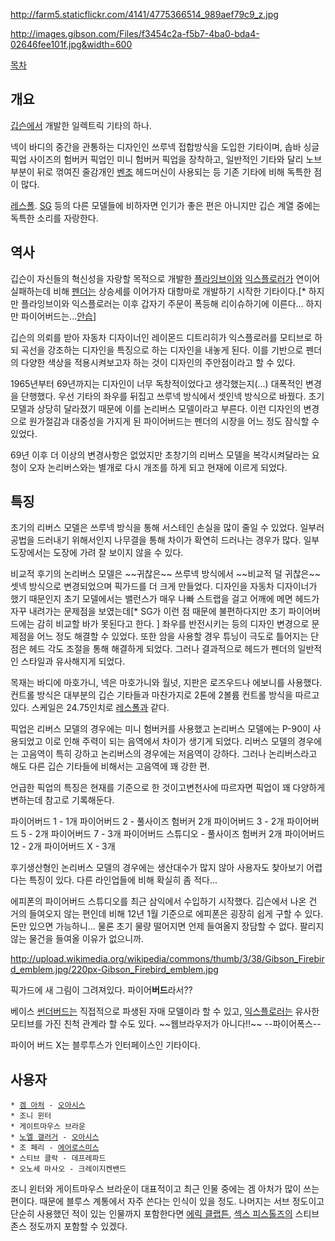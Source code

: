 http://farm5.staticflickr.com/4141/4775366514_989aef79c9_z.jpg

http://images.gibson.com/Files/f3454c2a-f5b7-4ba0-bda4-02646fee101f.jpg&width=600

[[목차]]

== 개요 ==
[[깁슨]]에서 개발한 일렉트릭 기타의 하나. 

넥이 바디의 중간을 관통하는 디자인인 쓰루넥 접합방식을 도입한 기타이며, 솝바 싱글 픽업 사이즈의 험버커 픽업인 미니 험버커 픽업을 장착하고, 일반적인 기타와 달리 노브 부분이 뒤로 꺾여진 줄감개인 [[벤조]] 헤드머신이 사용되는 등 기존 기타에 비해 독특한 점이 많다. 

[[레스폴]]. [[SG]] 등의 다른 모델들에 비하자면 인기가 좋은 편은 아니지만 깁슨 계열 중에는 독특한 소리를 자랑한다. 

== 역사 ==
깁슨이 자신들의 혁신성을 자랑할 목적으로 개발한 [[플라잉브이]]와 [[익스플로러]]가 연이어 실패하는데 비해 [[펜더]]는 상승세를 이어가자 대항마로 개발하기 시작한 기타이다.[* 하지만 플라잉브이와 익스플로러는 이후 갑자기 주문이 폭등해 리이슈하기에 이른다... 하지만 파이어버드는...[[안습]]]

깁슨의 의뢰를 받아 자동차 디자이너인 레이몬드 디트리히가 익스플로러를 모티브로 하되 곡선을 강조하는 디자인을 특징으로 하는 디자인을 내놓게 된다. 이를 기반으로 펜더의 다양한 색상을 적용시켜보고자 하는 것이 디자인의 주안점이라고 할 수 있다.

1965년부터 69년까지는 디자인이 너무 독창적이었다고 생각했는지(...) 대폭적인 변경을 단행했다. 우선 기타의 좌우를 뒤집고 쓰루넥 방식에서 셋인넥 방식으로 바꿨다. 초기 모델과 상당히 달라졌기 때문에 이를 논리버스 모델이라고 부른다. 이런 디자인의 변경으로 원가절감과 대중성을 가지게 된 파이어버드는 펜더의 시장을 어느 정도 잠식할 수 있었다.

69년 이후 더 이상의 변경사항은 없었지만 초창기의 리버스 모델을 복각시켜달라는 요청이 오자 논리버스와는 별개로 다시 개조를 하게 되고 현재에 이르게 되었다.

== 특징 ==
초기의 리버스 모델은 쓰루넥 방식을 통해 서스테인 손실을 많이 줄일 수 있었다. 일부러 공법을 드러내기 위해서인지 나무결을 통해 차이가 확연히 드러나는 경우가 많다. 일부 도장에서는 도장에 가려 잘 보이지 않을 수 있다.

비교적 후기의 논리버스 모델은 ~~귀찮은~~ 쓰루넥 방식에서 ~~비교적 덜 귀찮은~~ 셋넥 방식으로 변경되었으며 픽가드를 더 크게 만들었다. 디자인을 자동차 디자이너가 했기 때문인지 초기 모델에서는 밸런스가 매우 나빠 스트랩을 걸고 어깨에 메면 헤드가 자꾸 내려가는 문제점을 보였는데[* SG가 이런 점 때문에 불편하다지만 초기 파이어버드에는 감히 비교할 바가 못된다고 한다. ] 좌우를 반전시키는 등의 디자인 변경으로 문제점을 어느 정도 해결할 수 있었다. 또한 암을 사용할 경우 튜닝이 극도로 틀어지는 단점은 헤드 각도 조절을 통해 해결하게 되었다. 그러나 결과적으로 헤드가 펜더의 일반적인 스타일과 유사해지게 되었다.

목재는 바디에 마호가니, 넥은 마호가니와 월넛, 지판은 로즈우드나 에보니를 사용했다. 컨트롤 방식은 대부분의 깁슨 기타들과 마찬가지로 2톤에 2볼륨 컨트롤 방식을 따르고 있다. 스케일은 24.75인치로 [[레스폴]]과 같다.

픽업은 리버스 모델의 경우에는 미니 험버커를 사용했고 논리버스 모델에는 P-90이 사용되었고 이로 인해 주력이 되는 음역에서 차이가 생기게 되었다. 리버스 모델의 경우에는 고음역이 특히 강하고 논리버스의 경우에는 저음역이 강하다. 그러나 논리버스라고 해도 다른 깁슨 기타들에 비해서는 고음역에 꽤 강한 편.

언급한 픽업의 특징은 현재를 기준으로 한 것이고변천사에 따르자면 픽업이 꽤 다양하게 변하는데 참고로 기록해둔다.

파이어버드 1 - 1개
파이어버드 2 - 풀사이즈 험버커 2개
파이어버드 3 - 2개
파이어버드 5 - 2개
파이어버드 7 - 3개
파이어버드 스튜디오 - 풀사이즈 험버커 2개
파이어버드 12 - 2개
파이어버드 X - 3개


후기생산형인 논리버스 모델의 경우에는 생산대수가 많지 않아 사용자도 찾아보기 어렵다는 특징이 있다. 다른 라인업들에 비해 확실히 좀 적다...

에피폰의 파이어버드 스튜디오를 최근 삼익에서 수입하기 시작했다.
깁슨에서 나온 건 거의 들여오지 않는 편인데 비해 12년 1월 기준으로 에피폰은 굉장히 쉽게 구할 수 있다. 돈만 있으면 가능하니... 물론 초기 물량 떨어지면 언제 들여올지 장담할 수 없다. 팔리지 않는 물건을 들여올 이유가 없으니까. 

http://upload.wikimedia.org/wikipedia/commons/thumb/3/38/Gibson_Firebird_emblem.jpg/220px-Gibson_Firebird_emblem.jpg

픽가드에 새 그림이 그려져있다. 파이어'''버드'''라서??


베이스 [[썬더버드]]는 직접적으로 파생된 자매 모델이라 할 수 있고, [[익스플로러]]는 유사한 모티브를 가진 친척 관계라 할 수도 있다. ~~웹브라우저가 아니다!!~~ --파이어폭스--


파이어 버드 X는 블루투스가 인터페이스인 기타이다.

== 사용자 ==

 * [[겜 아처]] - [[오아시스]]
 * 조니 윈터
 * 게이트마우스 브라운
 * [[노엘 갤러거]] - [[오아시스]]
 * 조 페리 - [[에어로스미스]]
 * 스티브 클락 - 데프레파드
 * 오노세 마사오 - 크레이지켄밴드


조니 윈터와 게이트마우스 브라운이 대표적이고 최근 인물 중에는 겜 아처가 많이 쓰는 편이다. 때문에 블루스 계통에서 자주 쓴다는 인식이 있을 정도. 나머지는 서브 정도이고 단순히 사용했던 적이 있는 인물까지 포함한다면 [[에릭 클랩튼]], [[섹스 피스톨즈]]의 스티브 존스 정도까지 포함할 수 있겠다.
